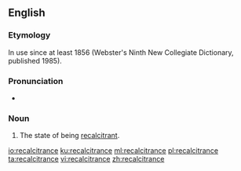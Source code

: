 ==English==
===Etymology===
In use since at least 1856 (Webster's Ninth New Collegiate Dictionary, published 1985).

===Pronunciation===
* {{IPA|/ɹɪ.ˈkæl.sɪ.ˌtɹəns/}}

===Noun===
{{en-noun|-}}
# The state of being [[recalcitrant]].

[[io:recalcitrance]]
[[ku:recalcitrance]]
[[ml:recalcitrance]]
[[pl:recalcitrance]]
[[ta:recalcitrance]]
[[vi:recalcitrance]]
[[zh:recalcitrance]]